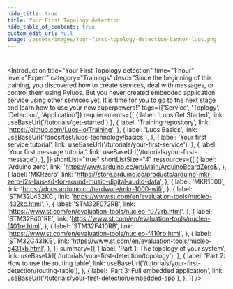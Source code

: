 ```yaml
---
hide_title: true
title: Your First Topology detection
hide_table_of_contents: true
custom_edit_url: null
image: /assets/images/Your-first-topology-detection-banner-luos.png
---
```



#

<Introduction
  title="Your First Topology detection"
  time="1 hour"
  level="Expert"
  category="Trainings"
  desc="Since the beginning of this training, you discovered how to create services, deal with messages, or control them using Pyluos. But you never created embedded application service using other services yet. It is time for you to go to the next stage and learn how to use your new superpowers!"
  tags={['Service', 'Toplogy', 'Detection', 'Application']}
  requierements={[
    { label: 'Luos Get Started', link: useBaseUrl('/tutorials/get-started') },
    {
      label: 'Training repository',
      link: 'https://github.com/Luos-io/Training',
    },
    {
      label: 'Luos Basics',
      link: useBaseUrl('/docs/test/luos-technology/basics'),
    },
    {
      label: 'Your first service tutorial',
      link: useBaseUrl('/tutorials/your-first-service'),
    },
    {
      label: 'Your first message tutorial',
      link: useBaseUrl('/tutorials/your-first-message'),
    },
  ]}
  shortList="true"
  shortListSize="4"
  ressources={[
    {
      label: 'Arduino zero',
      link: 'https://www.arduino.cc/en/Main/ArduinoBoardZero&',
    },
    {
      label: 'MKRzero',
      link: 'https://store.arduino.cc/products/arduino-mkr-zero-i2s-bus-sd-for-sound-music-digital-audio-data',
    },
    {
      label: 'MKR1000',
      link: 'https://docs.arduino.cc/hardware/mkr-1000-wifi',
    },
    {
      label: 'STM32L432KC',
      link: 'https://www.st.com/en/evaluation-tools/nucleo-l432kc.html',
    },
    {
      label: 'STM32F072RB',
      link: 'https://www.st.com/en/evaluation-tools/nucleo-f072rb.html',
    },
    {
      label: 'STM32F401RE',
      link: 'https://www.st.com/en/evaluation-tools/nucleo-f401re.html',
    },
    {
      label: 'STM32F410RB',
      link: 'https://www.st.com/en/evaluation-tools/nucleo-f410rb.html',
    },
    {
      label: 'STM32G431KB',
      link: 'https://www.st.com/en/evaluation-tools/nucleo-g431kb.html',
    },
  ]}
  summary={[
    {
      label: 'Part 1: The topology of your system',
      link: useBaseUrl('/tutorials/your-first-detection/topology'),
    },
    {
      label: 'Part 2: How to use the routing table',
      link: useBaseUrl('/tutorials/your-first-detection/routing-table'),
    },
    {
      label: 'Part 3: Full embedded application',
      link: useBaseUrl('/tutorials/your-first-detection/embedded-app'),
    },
  ]}
/>
